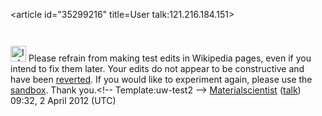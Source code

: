 <article id="35299216" title=User talk:121.216.184.151>
	<talkpage id="35299216" title="User talk:121.216.184.151">
[[Image:Information.svg|25px|alt=|link=]] Please refrain from making test edits in Wikipedia pages,  even if you intend to fix them later. Your edits do not appear to be constructive and have been [[Help:Reverting|reverted]]. If you would like to experiment again, please use the [[Wikipedia:Sandbox|sandbox]]. Thank you.&lt;!-- Template:uw-test2 --&gt; [[User:Materialscientist|Materialscientist]] ([[User talk:Materialscientist|talk]]) 09:32, 2 April 2012 (UTC)
	</talkpage>
</article>
